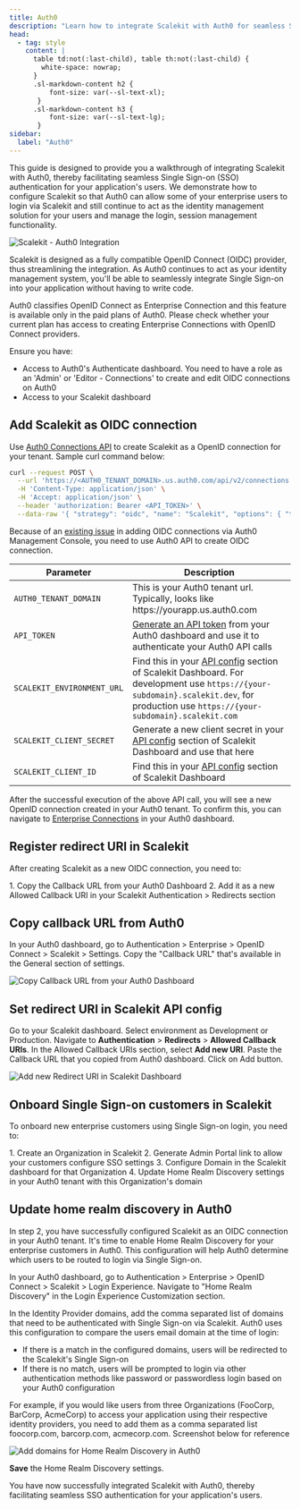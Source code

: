 ```yaml
---
title: Auth0
description: "Learn how to integrate Scalekit with Auth0 for seamless Single Sign-On (SSO) authentication, allowing enterprise users to log in via Scalekit."
head:
  - tag: style
    content: |
      table td:not(:last-child), table th:not(:last-child) {
        white-space: nowrap;
      }
      .sl-markdown-content h2 {
          font-size: var(--sl-text-xl);
       }
      .sl-markdown-content h3 {
          font-size: var(--sl-text-lg);
       }
sidebar:
  label: "Auth0"
---
```


This guide is designed to provide you a walkthrough of integrating Scalekit with Auth0, thereby facilitating seamless Single Sign-on (SSO) authentication for your application's users. We demonstrate how to configure Scalekit so that Auth0 can allow some of your enterprise users to login via Scalekit and still continue to act as the identity management solution for your users and manage the login, session management functionality.

![Scalekit - Auth0 Integration ](@/assets/docs/guides/auth-systems/auth0/0.png)

Scalekit is designed as a fully compatible OpenID Connect (OIDC) provider, thus streamlining the integration. As Auth0 continues to act as your identity management system, you'll be able to seamlessly integrate Single Sign-on into your application without having to write code.

<Aside>

Auth0 classifies OpenID Connect as Enterprise Connection and this feature is available only in the paid plans of Auth0. Please check whether your current plan has access to creating Enterprise Connections with OpenID Connect providers.

</Aside>

Ensure you have:

- Access to Auth0's Authenticate dashboard. You need to have a role as an 'Admin' or 'Editor - Connections' to create and edit OIDC connections on Auth0
- Access to your Scalekit dashboard

## Add Scalekit as OIDC connection

Use <a href="https://auth0.com/docs/api/management/v2/connections/post-connections" target="_blank">Auth0 Connections API</a> to create Scalekit as a OpenID connection for your tenant. Sample curl command below:

```bash showLineNumbers=false wrap
curl --request POST \
  --url 'https://<AUTH0_TENANT_DOMAIN>.us.auth0.com/api/v2/connections' \
  -H 'Content-Type: application/json' \
  -H 'Accept: application/json' \
  --header 'authorization: Bearer <API_TOKEN>' \
  --data-raw '{ "strategy": "oidc", "name": "Scalekit", "options": { "type": "back_channel", "discovery_url": "<SCALEKIT_ENVIRONMENT_URL>/.well-known/openid-configuration", "client_secret" : "<SCALEKIT_CLIENT_SECRET>", "client_id" : "<SCALEKIT_CLIENT_ID>",  "scopes": "openid profile" } }'
```

<Aside type="caution">

Because of an <a href="https://community.auth0.com/t/creating-an-oidc-connection-fails-with-options-issuer-is-required-error/128189" target="_blank">existing issue</a> in adding OIDC connections via Auth0 Management Console, you need to use Auth0 API to create OIDC connection.

</Aside>

| Parameter              | Description                                                                                                                                                                         |
| ---------------------- | ----------------------------------------------------------------------------------------------------------------------------------------------------------------------------------- |
| `AUTH0_TENANT_DOMAIN`    | This is your Auth0 tenant url. Typically, looks like https:<span></span>//yourapp.us.auth0.com                                                                                         |
| `API_TOKEN`              | <a href="https://auth0.com/docs/secure/tokens/access-tokens/management-api-access-tokens" target="_blank">Generate an API token</a> from your Auth0 dashboard and use it to authenticate your Auth0 API calls |
| `SCALEKIT_ENVIRONMENT_URL`       | Find this in your <a href="https://app.scalekit.com" target="_blank">API config</a> section of Scalekit Dashboard. For development use `https://{your-subdomain}.scalekit.dev`, for production use `https://{your-subdomain}.scalekit.com` |
| `SCALEKIT_CLIENT_SECRET` | Generate a new client secret in your <a href="https://app.scalekit.com" target="_blank">API config</a> section of Scalekit Dashboard and use that here                                                         |
| `SCALEKIT_CLIENT_ID`    | Find this in your <a href="https://app.scalekit.com" target="_blank">API config</a> section of Scalekit Dashboard                                                                                              |

After the successful execution of the above API call, you will see a new OpenID connection created in your Auth0 tenant. To confirm this, you can navigate to <a href="https://auth0.com/docs/authenticate/enterprise-connections#view-enterprise-connections" target="_blank">Enterprise Connections</a> in your Auth0 dashboard.

## Register redirect URI in Scalekit

After creating Scalekit as a new OIDC connection, you need to:

<Steps>
1. Copy the Callback URL from your Auth0 Dashboard
2. Add it as a new Allowed Callback URI in your Scalekit Authentication > Redirects section
</Steps>

## Copy callback URL from Auth0

In your Auth0 dashboard, go to Authentication > Enterprise > OpenID Connect > Scalekit > Settings.
Copy the "Callback URL" that's available in the General section of settings.

![Copy Callback URL from your Auth0 Dashboard](@/assets/docs/guides/auth-systems/auth0/1.png)

## Set redirect URI in Scalekit API config

Go to your Scalekit dashboard. Select environment as Development or Production. Navigate to **Authentication** > **Redirects** > **Allowed Callback URIs**. In the Allowed Callback URIs section, select **Add new URI**. Paste the Callback URL that you copied from Auth0 dashboard. Click on Add button.

![Add new Redirect URI in Scalekit Dashboard](@/assets/docs/guides/auth-systems/auth0/2.png)

## Onboard Single Sign-on customers in Scalekit

To onboard new enterprise customers using Single Sign-on login, you need to:

<Steps>
1. Create an Organization in Scalekit
2. Generate Admin Portal link to allow your customers configure SSO settings
3. Configure Domain in the Scalekit dashboard for that Organization
4. Update Home Realm Discovery settings in your Auth0 tenant with this Organization's domain
</Steps>

## Update home realm discovery in Auth0

In step 2, you have successfully configured Scalekit as an OIDC connection in your Auth0 tenant. It's time to enable Home Realm Discovery for your enterprise customers in Auth0. This configuration will help Auth0 determine which users to be routed to login via Single Sign-on.

In your Auth0 dashboard, go to Authentication > Enterprise > OpenID Connect > Scalekit > Login Experience.
Navigate to "Home Realm Discovery" in the Login Experience Customization section.

In the Identity Provider domains, add the comma separated list of domains that need to be authenticated with Single Sign-on via Scalekit. Auth0 uses this configuration to compare the users email domain at the time of login:

- If there is a match in the configured domains, users will be redirected to the Scalekit's Single Sign-on
- If there is no match, users will be prompted to login via other authentication methods like password or passwordless login based on your Auth0 configuration

For example, if you would like users from three Organizations (FooCorp, BarCorp, AcmeCorp) to access your application using their respective identity providers, you need to add them as a comma separated list foocorp.com, barcorp.com, acmecorp.com. Screenshot below for reference

![Add domains for Home Realm Discovery in Auth0](@/assets/docs/guides/auth-systems/auth0/3.png)

**Save** the Home Realm Discovery settings.

You have now successfully integrated Scalekit with Auth0, thereby facilitating seamless SSO authentication for your application's users.